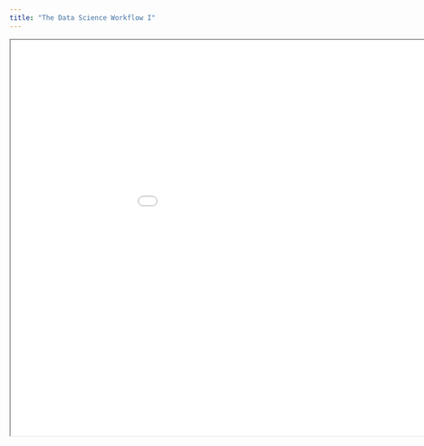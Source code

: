 ```yaml
---
title: "The Data Science Workflow I"
---
```


```{=html}

<iframe width="1050" height="700" src="slides/03_The_Data_Science_Workflow_I.html" class="slide-deck"></iframe>

```

